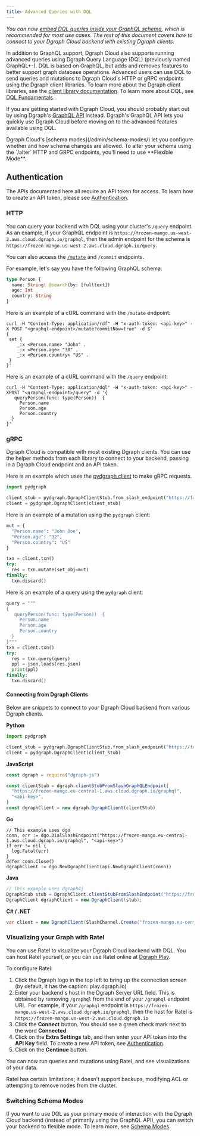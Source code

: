 ```yaml
---
title: Advanced Queries with DQL
---
```


_You can now
[embed DQL queries inside your GraphQL schema](https://dgraph.io/docs/graphql/custom/graphqlpm),
which is recommended for most use cases. The rest of this document covers how to
connect to your Dgraph Cloud backend with existing Dgraph clients._

In addition to GraphQL support, Dgraph Cloud also supports running advanced
queries using Dgraph Query Language (DQL) (previously named GraphQL+-). DQL is
based on GraphQL, but adds and removes features to better support graph database
operations. Advanced users can use DQL to send queries and mutations to Dgraph
Cloud's HTTP or gRPC endpoints using the Dgraph client libraries. To learn more
about the Dgraph client libraries, see the
[client library documentation](https://dgraph.io/docs/clients/). To learn more
about DQL, see
[DQL Fundamentals](https://dgraph.io/docs/query-language/graphql-fundamentals/)..

If you are getting started with Dgraph Cloud, you should probably start out by
using Dgraph's [GraphQL API](https://dgraph.io/docs/graphql/overview) instead.
Dgraph's GraphQL API lets you quickly use Dgraph Cloud before moving on to the
advanced features available using DQL.

<Note>
  Dgraph Cloud's [schema modes](/admin/schema-modes/) let you configure whether
  and how schema changes are allowed. To alter your schema using the `/alter`
  HTTP and GRPC endpoints, you'll need to use **Flexible Mode**.
</Note>

## Authentication

The APIs documented here all require an API token for access. To learn how to
create an API token, please see [Authentication](/admin/authentication).

### HTTP

You can query your backend with DQL using your cluster's `/query` endpoint. As
an example, if your GraphQL endpoint is
`https://frozen-mango.us-west-2.aws.cloud.dgraph.io/graphql`, then the admin
endpoint for the schema is
`https://frozen-mango.us-west-2.aws.cloud.dgraph.io/query`.

You can also access the [`/mutate`](https://dgraph.io/docs/mutations/) and
`/commit` endpoints.

For example, let's say you have the following GraphQL schema:

```graphql
type Person {
  name: String! @search(by: [fulltext])
  age: Int
  country: String
}
```

Here is an example of a cURL command with the `/mutate` endpoint:

```
curl -H "Content-Type: application/rdf" -H "x-auth-token: <api-key>" -X POST "<graphql-endpoint>/mutate?commitNow=true" -d $'
{
 set {
    _:x <Person.name> "John" .
    _:x <Person.age> "30" .
    _:x <Person.country> "US" .
 }
}'
```

Here is an example of a cURL command with the `/query` endpoint:

```
curl -H "Content-Type: application/dql" -H "x-auth-token: <api-key>" -XPOST "<graphql-endpoint>/query" -d '{
   queryPerson(func: type(Person))  {
     Person.name
     Person.age
     Person.country
  }
}'
```

### gRPC

Dgraph Cloud is compatible with most existing Dgraph clients. You can use the
helper methods from each library to connect to your backend, passing in a Dgraph
Cloud endpoint and an API token.

Here is an example which uses the
[pydgraph client](https://github.com/dgraph-io/pydgraph) to make gRPC requests.

```python
import pydgraph

client_stub = pydgraph.DgraphClientStub.from_slash_endpoint("https://frozen-mango.eu-central-1.aws.cloud.dgraph.io/graphql", "<api-key>")
client = pydgraph.DgraphClient(client_stub)
```

Here is an example of a mutation using the `pydgraph` client:

```python
mut = {
  "Person.name": "John Doe",
  "Person.age": "32",
  "Person.country": "US"
}

txn = client.txn()
try:
  res = txn.mutate(set_obj=mut)
finally:
  txn.discard()
```

Here is an example of a query using the `pydgraph` client:

```python
query = """
{
   queryPerson(func: type(Person))  {
     Person.name
     Person.age
     Person.country
  }
}"""
txn = client.txn()
try:
  res = txn.query(query)
  ppl = json.loads(res.json)
  print(ppl)
finally:
  txn.discard()
```

#### Connecting from Dgraph Clients

Below are snippets to connect to your Dgraph Cloud backend from various Dgraph
clients.

**Python**

```python
import pydgraph

client_stub = pydgraph.DgraphClientStub.from_slash_endpoint("https://frozen-mango.eu-central-1.aws.cloud.dgraph.io/graphql", "<api-key>")
client = pydgraph.DgraphClient(client_stub)
```

**JavaScript**

```javascript
const dgraph = require("dgraph-js")

const clientStub = dgraph.clientStubFromSlashGraphQLEndpoint(
  "https://frozen-mango.eu-central-1.aws.cloud.dgraph.io/graphql",
  "<api-key>",
)
const dgraphClient = new dgraph.DgraphClient(clientStub)
```

**Go**

```golang
// This example uses dgo
conn, err := dgo.DialSlashEndpoint("https://frozen-mango.eu-central-1.aws.cloud.dgraph.io/graphql", "<api-key>")
if err != nil {
  log.Fatal(err)
}
defer conn.Close()
dgraphClient := dgo.NewDgraphClient(api.NewDgraphClient(conn))
```

**Java**

```java
// This example uses dgraph4j
DgraphStub stub = DgraphClient.clientStubFromSlashEndpoint("https://frozen-mango.eu-central-1.aws.cloud.dgraph.io/graphql", "<api-key>");
DgraphClient dgraphClient = new DgraphClient(stub);
```

**C# / .NET**

```c#
var client = new DgraphClient(SlashChannel.Create("frozen-mango.eu-central-1.aws.cloud.dgraph.io:443", "<api-key>"));
```

### Visualizing your Graph with Ratel

You can use Ratel to visualize your Dgraph Cloud backend with DQL. You can host
Ratel yourself, or you can use Ratel online at
[Dgraph Play](https://play.dgraph.io/?latest#connection).

To configure Ratel:

1. Click the Dgraph logo in the top left to bring up the connection screen (by
   default, it has the caption: play.dgraph.io)
2. Enter your backend's host in the Dgraph Server URL field. This is obtained by
   removing `/graphql` from the end of your `/graphql` endpoint URL. For
   example, if your `/graphql` endpoint is
   `https://frozen-mango.us-west-2.aws.cloud.dgraph.io/graphql`, then the host
   for Ratel is `https://frozen-mango.us-west-2.aws.cloud.dgraph.io`
3. Click the **Connect** button. You should see a green check mark next to the
   word **Connected**.
4. Click on the **Extra Settings** tab, and then enter your API token into the
   **API Key** field. To create a new API token, see
   [Authentication](/admin/authentication).
5. Click on the **Continue** button.

You can now run queries and mutations using Ratel, and see visualizations of
your data.

Ratel has certain limitations; it doesn't support backups, modifying ACL or
attempting to remove nodes from the cluster.

### Switching Schema Modes

If you want to use DQL as your primary mode of interaction with the Dgraph Cloud
backend (instead of primarily using the GraphQL API), you can switch your
backend to flexible mode. To learn more, see
[Schema Modes](/admin/schema-modes).
